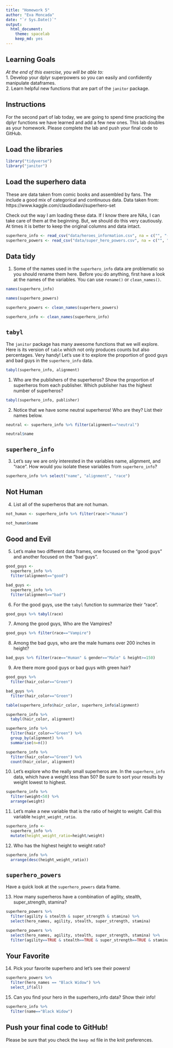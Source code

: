 ```yaml
---
title: "Homework 5"
author: "Eva Moncada"
date: "`r Sys.Date()`"
output:
  html_document: 
    theme: spacelab
    keep_md: yes
---
```


## Learning Goals  
*At the end of this exercise, you will be able to:*    
1. Develop your dplyr superpowers so you can easily and confidently manipulate dataframes.  
2. Learn helpful new functions that are part of the `janitor` package.  

## Instructions
For the second part of lab today, we are going to spend time practicing the dplyr functions we have learned and add a few new ones. This lab doubles as your homework. Please complete the lab and push your final code to GitHub.  

## Load the libraries
```r
library("tidyverse")
library("janitor")
```

## Load the superhero data
These are data taken from comic books and assembled by fans. The include a good mix of categorical and continuous data.  Data taken from: https://www.kaggle.com/claudiodavi/superhero-set  

Check out the way I am loading these data. If I know there are NAs, I can take care of them at the beginning. But, we should do this very cautiously. At times it is better to keep the original columns and data intact.  
```r
superhero_info <- read_csv("data/heroes_information.csv", na = c("", "-99", "-"))
superhero_powers <- read_csv("data/super_hero_powers.csv", na = c("", "-99", "-"))
```

## Data tidy
1. Some of the names used in the `superhero_info` data are problematic so you should rename them here. Before you do anything, first have a look at the names of the variables. You can use `rename()` or `clean_names()`.    
```r
names(superhero_info)
```

```r
names(superhero_powers)
```

```r
superhero_powers <- clean_names(superhero_powers)
```

```r
superhero_info <- clean_names(superhero_info)
```

## `tabyl`
The `janitor` package has many awesome functions that we will explore. Here is its version of `table` which not only produces counts but also percentages. Very handy! Let's use it to explore the proportion of good guys and bad guys in the `superhero_info` data.  
```r
tabyl(superhero_info, alignment)
```

1. Who are the publishers of the superheros? Show the proportion of superheros from each publisher. Which publisher has the highest number of superheros?  
```r
tabyl(superhero_info, publisher)
```

2. Notice that we have some neutral superheros! Who are they? List their names below.  
```r
neutral <- superhero_info %>% filter(alignment=="neutral")
```

```r
neutral$name
```

## `superhero_info`
3. Let's say we are only interested in the variables name, alignment, and "race". How would you isolate these variables from `superhero_info`?
```r
superhero_info %>% select("name", "alignment", "race")
```

## Not Human
4. List all of the superheros that are not human.
```r
not_human <- superhero_info %>% filter(race!="Human")
```

```r
not_human$name
```

## Good and Evil
5. Let's make two different data frames, one focused on the "good guys" and another focused on the "bad guys".
```r
good_guys <- 
  superhero_info %>% 
  filter(alignment=="good")
```

```r
bad_guys <- 
  superhero_info %>% 
  filter(alignment=="bad")
```

6. For the good guys, use the `tabyl` function to summarize their "race".
```r
good_guys %>% tabyl(race)
```

7. Among the good guys, Who are the Vampires?
```r
good_guys %>% filter(race=="Vampire")
```

8. Among the bad guys, who are the male humans over 200 inches in height?
```r
bad_guys %>% filter(race=="Human" & gender=="Male" & height>=150)
```

9. Are there more good guys or bad guys with green hair?  
```r
good_guys %>% 
  filter(hair_color=="Green")
```

```r
bad_guys %>% 
  filter(hair_color=="Green")
```

```r
table(superhero_info$hair_color, superhero_info$alignment)
```

```r
superhero_info %>% 
  tabyl(hair_color, alignment)
```

```r
superhero_info %>% 
  filter(hair_color=="Green") %>% 
  group_by(alignment) %>% 
  summarise(n=n())
```

```r
superhero_info %>% 
  filter(hair_color=="Green") %>% 
  count(hair_color, alignment)
```

10. Let's explore who the really small superheros are. In the `superhero_info` data, which have a weight less than 50? Be sure to sort your results by weight lowest to highest.  
```r
superhero_info %>% 
  filter(weight<50) %>% 
  arrange(weight)
```

11. Let's make a new variable that is the ratio of height to weight. Call this variable `height_weight_ratio`.    
```r
superhero_info <- 
  superhero_info %>% 
  mutate(height_weight_ratio=height/weight)
```

12. Who has the highest height to weight ratio?  
```r
superhero_info %>% 
  arrange(desc(height_weight_ratio))
```

## `superhero_powers`
Have a quick look at the `superhero_powers` data frame.  

13. How many superheros have a combination of agility, stealth, super_strength, stamina?
```r
superhero_powers %>%
  filter(agility & stealth & super_strength & stamina) %>%
  select(hero_names, agility, stealth, super_strength, stamina)
```

```r
superhero_powers %>% 
  select(hero_names, agility, stealth, super_strength, stamina) %>% 
  filter(agility==TRUE & stealth==TRUE & super_strength==TRUE & stamina==TRUE)
```

## Your Favorite
14. Pick your favorite superhero and let's see their powers!  
```r
superhero_powers %>%
  filter(hero_names == "Black Widow") %>%
  select_if(all)
```

15. Can you find your hero in the superhero_info data? Show their info!  
```r
superhero_info %>% 
  filter(name=="Black Widow")
```

## Push your final code to GitHub!
Please be sure that you check the `keep md` file in the knit preferences.  